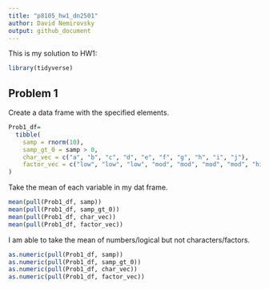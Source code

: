 ```yaml
---
title: "p8105_hw1_dn2501"
author: David Nemirovsky
output: github_document
---
```


This is my solution to HW1:

```r
library(tidyverse)

```

## Problem 1

Create a data frame with the specified elements.

```r
Prob1_df=
  tibble(
    samp = rnorm(10),
    samp_gt_0 = samp > 0,
    char_vec = c("a", "b", "c", "d", "e", "f", "g", "h", "i", "j"),
    factor_vec = c("low", "low", "low", "mod", "mod", "mod", "mod", "high", "high", "high")
)
```

Take the mean of each variable in my dat frame.

```r
mean(pull(Prob1_df, samp))
mean(pull(Prob1_df, samp_gt_0))
mean(pull(Prob1_df, char_vec))
mean(pull(Prob1_df, factor_vec))
```

I am able to take the mean of numbers/logical but not characters/factors.

```r
as.numeric(pull(Prob1_df, samp))
as.numeric(pull(Prob1_df, samp_gt_0))
as.numeric(pull(Prob1_df, char_vec))
as.numeric(pull(Prob1_df, factor_vec))
```
